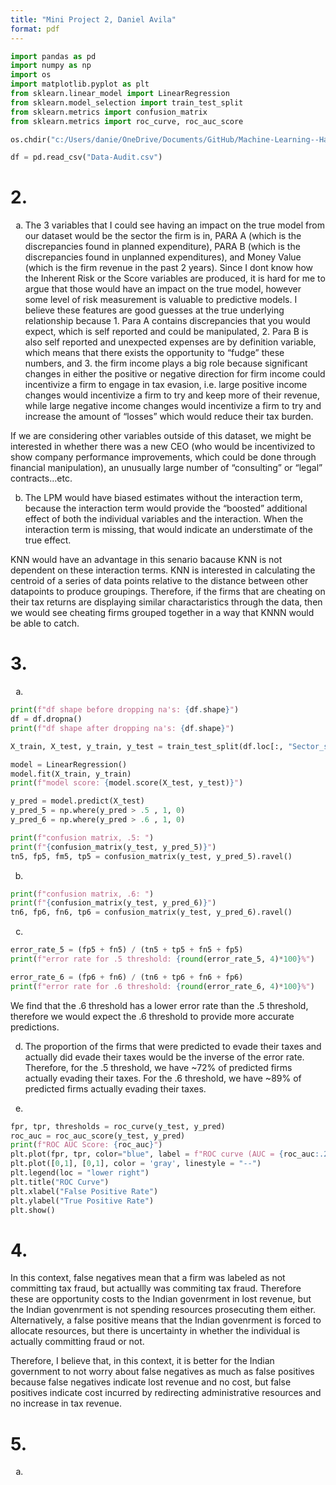 ```yaml
---
title: "Mini Project 2, Daniel Avila"
format: pdf
---
```


```python
import pandas as pd
import numpy as np
import os
import matplotlib.pyplot as plt
from sklearn.linear_model import LinearRegression 
from sklearn.model_selection import train_test_split
from sklearn.metrics import confusion_matrix
from sklearn.metrics import roc_curve, roc_auc_score

os.chdir("c:/Users/danie/OneDrive/Documents/GitHub/Machine-Learning--Harris/Mini-Project-2")

df = pd.read_csv("Data-Audit.csv")

```

# 2.
(a)
The 3 variables that I could see having an impact on the true model from our dataset would be 
the sector the firm is in, PARA A (which is the discrepancies found in planned expenditure), 
PARA B (which is the discrepancies found in unplanned expenditures), and Money Value (which
is the firm revenue in the past 2 years). Since I dont know how the Inherent Risk or the Score 
variables are produced, it is hard for me to argue that those would have an impact on the true
model, however some level of risk measurement is valuable to predictive models. I believe these
features are good guesses at the true underlying relationship because 1. Para A contains
discrepancies that you would expect, which is self reported and could be manipulated, 2. Para B 
is also self reported and unexpected expenses are by definition variable, which means that there 
exists the opportunity to "fudge" these numbers, and 3. the firm income plays a big role because
significant changes in either the positive or negative direction for firm income could incentivize 
a firm to engage in tax evasion, i.e. large positive income changes would incentivize a firm to try
and keep more of their revenue, while large negative income changes would incentivize a firm to try
and increase the amount of "losses" which would reduce their tax burden.

If we are considering other variables outside of this dataset, we might be interested in whether
there was a new CEO (who would be incentivized to show company performance improvements, which 
could be done through financial manipulation), an unusually large number of "consulting" or "legal" 
contracts...etc.

(b)
The LPM would have biased estimates without the interaction term, because the interaction term
would provide the "boosted" additional effect of both the individual variables and the interaction. 
When the interaction term is missing, that would indicate an understimate of the true effect.

KNN would have an advantage in this senario bacause KNN is not dependent on these interaction terms.
KNN is interested in calculating the centroid of a series of data points relative to the distance 
between other datapoints to produce groupings. Therefore, if the firms that are cheating on their tax 
returns are displaying similar charactaristics through the data, then we would see cheating firms 
grouped together in a way that KNNN would be able to catch. 

# 3.
(a)
```python
print(f"df shape before dropping na's: {df.shape}")
df = df.dropna()
print(f"df shape after dropping na's: {df.shape}")

X_train, X_test, y_train, y_test = train_test_split(df.loc[:, "Sector_score":"Audit_Risk"], df.loc[:, "Risk"], test_size = .5, random_state=13)

model = LinearRegression()
model.fit(X_train, y_train)
print(f"model score: {model.score(X_test, y_test)}")

y_pred = model.predict(X_test)
y_pred_5 = np.where(y_pred > .5 , 1, 0)
y_pred_6 = np.where(y_pred > .6 , 1, 0)

print(f"confusion matrix, .5: ")
print(f"{confusion_matrix(y_test, y_pred_5)}")
tn5, fp5, fm5, tp5 = confusion_matrix(y_test, y_pred_5).ravel()

```

(b)
```python
print(f"confusion matrix, .6: ")
print(f"{confusion_matrix(y_test, y_pred_6)}")
tn6, fp6, fn6, tp6 = confusion_matrix(y_test, y_pred_6).ravel()

```

(c)
```python
error_rate_5 = (fp5 + fn5) / (tn5 + tp5 + fn5 + fp5)
print(f"error rate for .5 threshold: {round(error_rate_5, 4)*100}%")

error_rate_6 = (fp6 + fn6) / (tn6 + tp6 + fn6 + fp6)
print(f"error rate for .6 threshold: {round(error_rate_6, 4)*100}%")
```

We find that the .6 threshold has a lower error rate than the .5 threshold, therefore 
we would expect the .6 threshold to provide more accurate predictions.

(d)
The proportion of the firms that were predicted to evade their taxes and actually did
evade their taxes would be the inverse of the error rate. Therefore, for the .5 threshold, 
we have ~72% of predicted firms actually evading their taxes. For the .6 threshold, we 
have ~89% of predicted firms actually evading their taxes. 

(e)
```python
fpr, tpr, thresholds = roc_curve(y_test, y_pred)
roc_auc = roc_auc_score(y_test, y_pred)
print(f"ROC AUC Score: {roc_auc}")
plt.plot(fpr, tpr, color="blue", label = f"ROC curve (AUC = {roc_auc:.2f})")
plt.plot([0,1], [0,1], color = 'gray', linestyle = "--")
plt.legend(loc = "lower right")
plt.title("ROC Curve")
plt.xlabel("False Positive Rate")
plt.ylabel("True Positive Rate")
plt.show()
```

# 4.
In this context, false negatives mean that a firm was labeled as not committing tax fraud, 
but actuallly was commiting tax fraud. Therefore these are opportunity costs to the Indian govenrment
in lost revenue, but the Indian govenrment is not spending resources prosecuting them either.
Alternatively, a false positive means that the Indian govenrment is forced to allocate resources,
but there is uncertainty in whether the individual is actually committing fraud or not.

Therefore, I believe that, in this context, it is better for the Indian government to not worry about
false negatives as much as false positives because false negatives indicate lost revenue and no cost,
but false positives indicate cost incurred by redirecting administrative resources and no increase in
tax revenue.

# 5.
(a)